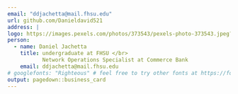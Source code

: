 ```yaml
---
email: "ddjachetta@mail.fhsu.edu"
url: github.com/Danieldavid521
address: | 
logo: https://images.pexels.com/photos/373543/pexels-photo-373543.jpeg?auto=compress&cs=tinysrgb&h=600&w=1200
person: 
  - name: Daniel Jachetta
    title: undergraduate at FHSU </br>
           Network Operations Specialist at Commerce Bank
    email: ddjachetta@mail.fhsu.edu
# googlefonts: "Righteous" # feel free to try other fonts at https://fonts.google.com
output: pagedown::business_card
---
```




